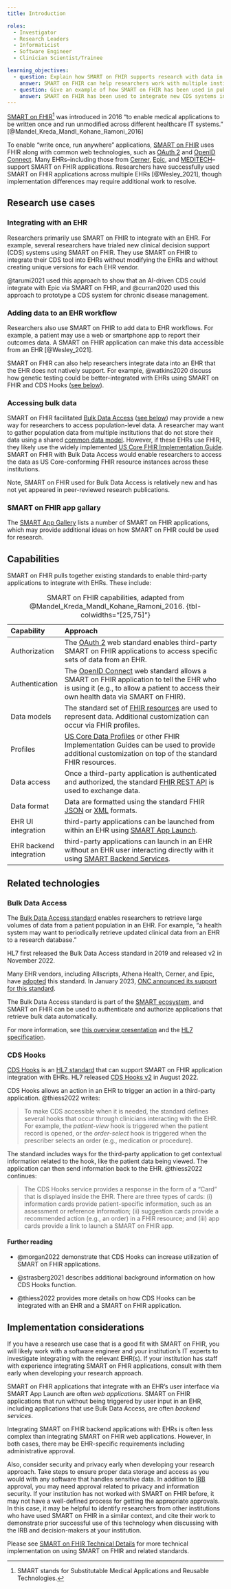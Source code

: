 ```yaml
---
title: Introduction

roles:
  - Investigator
  - Research Leaders
  - Informaticist
  - Software Engineer
  - Clinician Scientist/Trainee

learning_objectives:
  - question: Explain how SMART on FHIR supports research with data in EHRs.
    answer: SMART on FHIR can help researchers work with multiple institutions' EHRs with a build once and repurpose application.
  - question: Give an example of how SMART on FHIR has been used in published research.
    answer: SMART on FHIR has been used to integrate new CDS systems into EHRs and integrate additional data sources like patient-reported outcomes into EHRs.
---
```


[SMART on FHIR](https://smarthealthit.org)[^1] was introduced in 2016 "to enable medical applications to be written once and run unmodified across different healthcare IT systems." [@Mandel_Kreda_Mandl_Kohane_Ramoni_2016]

[^1]: SMART stands for Substitutable Medical Applications and Reusable Technologies.

To enable "write once, run anywhere" applications, [SMART on FHIR](http://docs.smarthealthit.org) uses FHIR along with common web technologies, such as [OAuth 2](https://oauth.net/2/) and [OpenID Connect](https://openid.net/connect/). Many EHRs--including those from [Cerner](https://fhir.cerner.com), [Epic](https://fhir.epic.com), and [MEDITECH](https://ehr.meditech.com/ehr-solutions/greenfield-workspace)--support SMART on FHIR applications. Researchers have successfully used SMART on FHIR applications across multiple EHRs [@Wesley_2021], though implementation differences may require additional work to resolve.

## Research use cases

### Integrating with an EHR

Researchers primarily use SMART on FHIR to integrate with an EHR. For example, several researchers have trialed new clinical decision support (CDS) systems using SMART on FHIR. They use SMART on FHIR to integrate their CDS tool into EHRs without modifying the EHRs and without creating unique versions for each EHR vendor.

@tarumi2021 used this approach to show that an AI-driven CDS could integrate with Epic via SMART on FHIR, and @curran2020 used this approach to prototype a CDS system for chronic disease management.

### Adding data to an EHR workflow

Researchers also use SMART on FHIR to add data to EHR workflows. For example, a patient may use a web or smartphone app to report their outcomes data. A SMART on FHIR application can make this data accessible from an EHR [@Wesley_2021].

SMART on FHIR can also help researchers integrate data into an EHR that the EHR does not natively support. For example, @watkins2020 discuss how genetic testing could be better-integrated with EHRs using SMART on FHIR and CDS Hooks ([see below](#cds-hooks)).

### Accessing bulk data

SMART on FHIR facilitated [Bulk Data Access](http://hl7.org/fhir/uv/bulkdata/) ([see below](#bulk-data-access)) may provide a new way for researchers to access population-level data. A researcher may want to gather population data from multiple institutions that do not store their data using a shared [common data model](cdms.qmd). However, if these EHRs use FHIR, they likely use the widely implemented [US Core FHIR Implementation Guide](https://www.hl7.org/fhir/us/core/). SMART on FHIR with Bulk Data Access would enable researchers to access the data as US Core-conforming FHIR resource instances across these institutions.

Note, SMART on FHIR used for Bulk Data Access is relatively new and has not yet appeared in peer-reviewed research publications.

### SMART on FHIR app gallary

The [SMART App Gallery](https://apps.smarthealthit.org/apps) lists a number of SMART on FHIR applications, which may provide additional ideas on how SMART on FHIR could be used for research.

## Capabilities

SMART on FHIR pulls together existing standards to enable third-party applications to integrate with EHRs. These include:

| Capability              | Approach                                                                                                                                                                                                        |
|:------------------------|:----------------------------------------------------------------------------------------------------------------------------------------------------------------------------------------------------------------|
| Authorization           | The [OAuth 2](https://oauth.net/2/) web standard enables third-party SMART on FHIR applications to access specific sets of data from an EHR.                                                                    |
| Authentication          | The [OpenID Connect](https://openid.net/connect/) web standard allows a SMART on FHIR application to tell the EHR who is using it (e.g., to allow a patient to access their own health data via SMART on FHIR). |
| Data models             | The standard set of [FHIR resources](https://www.hl7.org/fhir/resourcelist.html) are used to represent data. Additional customization can occur via FHIR profiles.                                              |
| Profiles                | [US Core Data Profiles](https://www.hl7.org/fhir/us/core/) or other FHIR Implementation Guides can be used to provide additional customization on top of the standard FHIR resources.                           |
| Data access             | Once a third-party application is authenticated and authorized, the standard [FHIR REST API](https://www.hl7.org/fhir/http.html) is used to exchange data.                                                      |
| Data format             | Data are formatted using the standard FHIR [JSON](https://www.hl7.org/fhir/json.html) or [XML](https://www.hl7.org/fhir/xml.html) formats.                                                                      |
| EHR UI integration      | third-party applications can be launched from within an EHR using [SMART App Launch](http://hl7.org/fhir/smart-app-launch/index.html).                                                                          |
| EHR backend integration | third-party applications can launch in an EHR without an EHR user interacting directly with it using [SMART Backend Services](https://hl7.org/fhir/uv/bulkdata/authorization/index.html).                       |

: SMART on FHIR capabilities, adapted from @Mandel_Kreda_Mandl_Kohane_Ramoni_2016. {tbl-colwidths="\[25,75\]"}

## Related technologies

### Bulk Data Access {#bulk-data-access}

The [Bulk Data Access standard](http://hl7.org/fhir/uv/bulkdata/) enables researchers to retrieve large volumes of data from a patient population in an EHR. For example, "a health system may want to periodically retrieve updated clinical data from an EHR to a research database."

HL7 first released the Bulk Data Access standard in 2019 and released v2 in November 2022.

Many EHR vendors, including Allscripts, Athena Health, Cerner, and Epic, have [adopted](https://docs.google.com/presentation/d/14ZHmam9hwz6-SsCG1YqUIQnJ56bvSqEatebltgEVR6c/edit#slide=id.g8c17644f87_23_1146) this standard. In January 2023, [ONC announced its support for this standard](https://www.healthit.gov/buzz-blog/health-it/onc-supports-adoption-and-implementation-of-bulk-data-apis).

The Bulk Data Access standard is part of the [SMART ecosystem](https://smarthealthit.org/), and SMART on FHIR can be used to authenticate and authorize applications that retrieve bulk data automatically.

::: {.callout-tip appearance="simple"}
For more information, see [this overview presentation](https://docs.google.com/presentation/d/14ZHmam9hwz6-SsCG1YqUIQnJ56bvSqEatebltgEVR6c/edit?usp=sharing) and the [HL7 specification](http://hl7.org/fhir/uv/bulkdata/).
:::

### CDS Hooks {#cds-hooks}

[CDS Hooks](https://cds-hooks.org) is an [HL7 standard](https://cds-hooks.hl7.org/) that can support SMART on FHIR application integration with EHRs. HL7 released [CDS Hooks v2](https://cds-hooks.hl7.org/2.0/) in August 2022.

CDS Hooks allows an action in an EHR to trigger an action in a third-party application. @thiess2022 writes:

> To make CDS accessible when it is needed, the standard defines several hooks that occur through clinicians interacting with the EHR. For example, the *patient-view* hook is triggered when the patient record is opened, or the *order-select* hook is triggered when the prescriber selects an order (e.g., medication or procedure).

The standard includes ways for the third-party application to get contextual information related to the hook, like the patient data being viewed. The application can then send information back to the EHR. @thiess2022 continues:

> The CDS Hooks service provides a response in the form of a "Card" that is displayed inside the EHR. There are three types of cards: (i) information cards provide patient-specific information, such as an assessment or reference information; (ii) suggestion cards provide a recommended action (e.g., an order) in a FHIR resource; and (iii) app cards provide a link to launch a SMART on FHIR app.

#### Further reading

-   @morgan2022 demonstrate that CDS Hooks can increase utilization of SMART on FHIR applications.

-   @strasberg2021 describes additional background information on how CDS Hooks function.

-   @thiess2022 provides more details on how CDS Hooks can be integrated with an EHR and a SMART on FHIR application.

## Implementation considerations

If you have a research use case that is a good fit with SMART on FHIR, you will likely work with a software engineer and your institution's IT experts to investigate integrating with the relevant EHR(s). If your institution has staff with experience integrating SMART on FHIR applications, consult with them early when developing your research approach.

SMART on FHIR applications that integrate with an EHR's user interface via SMART App Launch are often *web applications*. SMART on FHIR applications that run without being triggered by user input in an EHR, including applications that use Bulk Data Access, are often *backend services*.

Integrating SMART on FHIR backend applications with EHRs is often less complex than integrating SMART on FHIR web applications. However, in both cases, there may be EHR-specific requirements including administrative approval.

Also, consider security and privacy early when developing your research approach. Take steps to ensure proper data storage and access as you would with any software that handles sensitive data. In addition to [IRB](https://www.ncbi.nlm.nih.gov/pmc/articles/PMC4631034/) approval, you may need approval related to privacy and information security. If your institution has not worked with SMART on FHIR before, it may not have a well-defined process for getting the appropriate approvals. In this case, it may be helpful to identify researchers from other institutions who have used SMART on FHIR in a similar context, and cite their work to demonstrate prior successful use of this technology when discussing with the IRB and decision-makers at your institution.

Please see [SMART on FHIR Technical Details](smart-on-fhir-tech.qmd) for more technical implementation on using SMART on FHIR and related standards.
